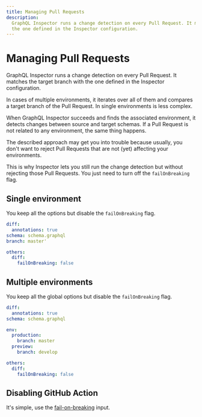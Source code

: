 ```yaml
---
title: Managing Pull Requests
description:
  GraphQL Inspector runs a change detection on every Pull Request. It matches the target branch with
  the one defined in the Inspector configuration.
---
```


# Managing Pull Requests

GraphQL Inspector runs a change detection on every Pull Request. It matches the target branch with
the one defined in the Inspector configuration.

In cases of multiple environments, it iterates over all of them and compares a target branch of the
Pull Request. In single environments is less complex.

When GraphQL Inspector succeeds and finds the associated environment, it detects changes between
source and target schemas. If a Pull Request is not related to any environment, the same thing
happens.

The described approach may get you into trouble because usually, you don't want to reject Pull
Requests that are not (yet) affecting your environments.

This is why Inspector lets you still run the change detection but without rejecting those Pull
Requests. You just need to turn off the `failOnBreaking` flag.

## Single environment

You keep all the options but disable the `failOnBreaking` flag.

```yaml
diff:
  annotations: true
schema: schema.graphql
branch: master'

others:
  diff:
    failOnBreaking: false
```

## Multiple environments

You keep all the global options but disable the `failOnBreaking` flag.

```yaml
diff:
  annotations: true
schema: schema.graphql

env:
  production:
    branch: master
  preview:
    branch: develop

others:
  diff:
    failOnBreaking: false
```

## Disabling GitHub Action

It's simple, use the [fail-on-breaking](../products/action#fail-on-breaking) input.
